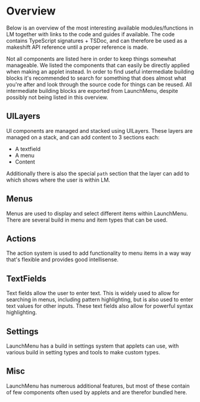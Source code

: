 # Overview

Below is an overview of the most interesting available modules/functions in LM together with links to the code and guides if available.
The code contains TypeScript signatures + TSDoc, and can therefore be used as a makeshift API reference until a proper reference is made.

Not all components are listed here in order to keep things somewhat manageable. We listed the components that can easily be directly applied when making an applet instead. In order to find useful intermediate building blocks it's recommended to search for something that does almost what you're after and look through the source code for things can be reused. All intermediate building blocks are exported from LaunchMenu, despite possibly not being listed in this overview.

## UILayers

UI components are managed and stacked using UILayers. These layers are managed on a stack, and can add content to 3 sections each:

-   A textfield
-   A menu
-   Content

Additionally there is also the special `path` section that the layer can add to which shows where the user is within LM.

<ul>
    <ComponentReference
        name="UILayer"
        link="core/src/uiLayers/standardUILayer/UILayer.tsx"
        description="The standard UILayer class that can be used to add menus and takes care of common tasks such as making menus searchable">
        <ComponentReference
            name="ContextMenuLayer"
            link="core/src/uiLayers/types/context/ContextMenuUILayer.tsx"
            description="The UILayer that shows the context menu when opened"
        />
        <ComponentReference
            name="MenuSearch"
            link="core/src/uiLayers/types/menuSearch/MenuSearch.tsx"
            description="The UILayer that contains a search field and shows the search result menu when a query is entered"
        />
        <ComponentReference
            name="InputLayer"
            link="core/src/uiLayers/types/input/InputLayer.tsx"
            description="The UILayer that asks a user for a textual input"
        />
        <ComponentReference
            name="SelectLayer"
            link="core/src/uiLayers/types/select/SelectLayer.tsx"
            description="The UILayer that asks a user to select one of the presented options"
        />
        <ComponentReference
            name="MultiSelectLayer"
            link="core/src/uiLayers/types/multiSelect/MultiSelectLayer.tsx"
            description="The UILayer that asks a user to chose 0 or more of the given options"
        />
    </ComponentReference>
</ul>

## Menus

Menus are used to display and select different items within LaunchMenu. There are several build in menu and item types that can be used.

<ul>
    <ComponentReference
        name="Menu"
        link="core/src/menus/menu/Menu.ts"
        description="The simplest menu type to which menu items can be added directly">
        <ComponentReference
            name="ProxiedMenu"
            link="core/src/menus/menu/ProxiedMenu.ts"
            description="A menu that takes in a list of items that may change over time and synchronizes with it (Rather inefficient for bigger collections)"
        />
        <ComponentReference
            name="PrioritizedMenu"
            link="core/src/menus/menu/PrioritizedMenu.ts"
            description="A menu to which prioritized items (items + priorities) can be added such that items are sorted according to their priorities">
            <ComponentReference
                name="ProxiedPrioritizedMenu"
                link="core/src/menus/menu/ProxiedPrioritizedMenu.ts"
                description="A proxied menu that takes in a list of prioritized items (items + priorities) and synchronizes with and sorts according to their priorities (Rather inefficient for bigger collections)"
            />
        </ComponentReference>
        <ComponentReference
            name="SearchMenu"
            link="core/src/menus/menu/SearchMenu.ts"
            description="A menu that updates its items according to a given query"
        />
        <ComponentReference
            name="createStandardMenuKeyHandler"
            link="core/src/menus/menu/interaction/keyHandler.ts"
            description="A key event listener that controls a given menu, composed of multiple smaller interaction handlers"
        />
        <ComponentReference
            name="MenuView"
            link="core/src/components/menu/MenuView.tsx"
            description="A react component that can visualize a given menu"
        />
    </ComponentReference>
    <ComponentReference
        name="createStandardMenuItem"
        link="core/src/menus/items/createStandardMenuItem.tsx"
        description="Creates a standard menu item to be added to menus">
        <ComponentReference
            name="adjustBindings"
            link="core/src/menus/items/adjustBindings.ts"
            description="A function that can be used to adjust a given list of action bindings by adding, removing or altering entries but still allow them to be subscribable"
        />
        <ComponentReference
            name="createFolderMenuItem"
            link="core/src/menus/items/types/creatFolderMenuItem.tsx"
            description="Creates a menu item that acts as a folder which sub-items can be added to">
            <ComponentReference
                name="createContextFolderMenuItem"
                link="core/src/menus/items/types/createContextfolderMenuItem.tsx"
                description="Creates a menu item that acts as a folder for the context menu which sub items can be added to, and which forwards key events and closes if a sub-item is executed"
            />
        </ComponentReference>
        <ComponentReference
            name="createFinishMenuItem"
            link="core/src/menus/items/types/createFinishMenuItem.tsx"
            description="Creates a menu item that can be used to submit changes, E.g. used by the multiSelect menu"
        />
        <ComponentReference
            name="createFieldMenuItem"
            link="core/src/menus/items/inputs/createFieldMenuItem.tsx"
            description="Creates a menu item that contains a data field whose value can be displayed in the item">
            <ComponentReference
                name="createStringMenuItem"
                link="core/src/menus/items/inputs/types/createStringMenuItem.tsx"
                description="Creates a menu item that holds a string value which can easily be read/written programmatically and which can be altered by the user with the primary execute action"
            />
            <ComponentReference
                name="createNumberMenuItem"
                link="core/src/menus/items/inputs/types/createNumberMenuItem.tsx"
                description="Creates a menu item that holds a numeric value which can easily be read/written programmatically and which can be altered by the user with the primary execute action"
            />
            <ComponentReference
                name="createBooleanMenuItem"
                link="core/src/menus/items/inputs/types/createBooleanMenuItem.tsx"
                description="Creates a menu item that holds a boolean value which can easily be read/written programmatically and which can be altered by the user with the primary execute action"
            />
            <ComponentReference
                name="createColorMenuItem"
                link="core/src/menus/items/inputs/types/createColorMenuItem.tsx"
                description="Creates a menu item that holds a css color string value which can easily be read/written programmatically and which can be altered by the user with the primary execute action"
            />
            <ComponentReference
                name="createKeyPatternMenuItem"
                link="core/src/menus/items/inputs/types/createKeyPatternMenuItem.tsx"
                description="Creates a menu item that holds a 'KeyPattern' value which can easily be read/written programmatically and which can be altered by the user with the primary execute action"
            />
            <ComponentReference
                name="createGlobalKeyPatternMenuItem"
                link="core/src/menus/items/inputs/types/createGlobalKeyPatternMenuItem.tsx"
                description="Creates a menu item that holds a 'KeyPattern' value value which can easily be read/written programmatically and which can be altered by the user with the primary execute action, only allowing for changes that keep it valid as a global shortcut"
            />
            <ComponentReference
                name="createFileMenuItem"
                link="core/src/menus/items/inputs/types/createFileMenuItem.tsx"
                description="Creates a menu item that holds a file path string value which can easily be read/written programmatically and which can be altered by the user with the primary execute action"
            />
            <ComponentReference
                name="createOptionMenuItem"
                link="core/src/menus/items/inputs/types/createOptionMenuItem.tsx"
                description="Creates a menu item that holds a value which is one of a given selection of options which can easily be read/written programmatically and which can be altered by the user with the primary execute action"
            />
        </ComponentReference>
    </ComponentReference>
    <ComponentReference
        name="createStandardCategory"
        link="core/src/menus/categories/createStandardCategory.tsx"
        description="Creates a simple - non interactive - standard menu category that can be used in menus">
        <ComponentReference
            name="createAdvancedCategory"
            link="core/src/menus/categories/types/advanced/createAdvancedCategory.tsx"
            description="Creates an advanced menu item that users can interact with">
            <ComponentReference
                name="createCategoryDummyItem"
                link="core/src/menus/categories/createCategoryDummyItem.tsx"
                description="Creates a menu item that can't be selected and won't be rendered, but can be added to a menu to make sure that an interactive category shows up even if it has no real items yet"
            />
        </ComponentReference>
        <ComponentReference
            name="getControlsCategory"
            link="core/src/menus/categories/types/getControlsCategory.ts"
            description="Retrieves the menu category that can be used to put item controls in"
        />
    </ComponentReference>
</ul>

## Actions

The action system is used to add functionality to menu items in a way way that's flexible and provides good intellisense.

<ul>
    <ComponentReference
        name="createAction"
        link="core/src/actions/createAction.ts"
        description="Used to create new actions that menu items can use to attach additional data/behavior to themselves">
        <ComponentReference
            name="executeAction"
            link="core/src/actions/types/execute/executeAction.ts"
            description="Executes the primary action of the menu item">
            <ComponentReference
                name="sequentialExecuteHandler"
                link="core/src/actions/types/execute/sequentialExecuteHandler.ts"
                description="Executes all its bindings sequentially, instead of in parallel"
            />
            <ComponentReference
                name="exitLMExecuteHandler"
                link="core/src/actions/types/execute/types/exitLMExecuteHandler.ts"
                description="Exits LM before performing the action, for instance used to paste a result"
            />
            <ComponentReference
                name="openMenuExecuteHandler"
                link="core/src/actions/types/execute/types/openMenuExecuteHandler.ts"
                description="Opens a menu on top of the current UI"
            />
            <ComponentReference
                name="singlePromptExecuteHandler"
                link="core/src/actions/types/execute/types/singlePromptExecuteHandler.ts"
                description="Executes a given field alteration action once, and spreads the results to a number of bindings"
            />
            <ComponentReference
                name="editExecuteHandler"
                link="core/src/actions/types/execute/types/editExecuteHandler.ts"
                description="A sequential execute handler, that shows 'edit' instead of 'execute' in the context menu">
                <ComponentReference
                    name="promptInputExecuteHandler"
                    link="core/src/uiLayers/types/input/promptInputExecuteHandler.ts"
                    description="An execute handler that prompts the user for a textual input">
                    <ComponentReference
                        name="promptNumberInputExecuteHandler"
                        link="core/src/menus/items/inputs/handlers/number/promptNumberInputExecuteHandler.ts"
                        description="An execute handler that prompts the user to input a number"
                    />
                    <ComponentReference
                        name="promptColorInputExecuteHandler"
                        link="core/src/menus/items/inputs/handlers/color/promptColorInputExecuteHandler.ts"
                        description="An execute handler that prompts the user to input a css color"
                    />
                </ComponentReference>
                <ComponentReference
                    name="promptSelectExecuteHandler"
                    link="core/src/uiLayers/types/select/promptSelectExecuteHandler.ts"
                    description="An execute handler that prompts the user to choose one of the presented options">
                    <ComponentReference
                        name="promptBooleanInputExecuteHandler"
                        link="core/src/menus/items/inputs/handlers/boolean/promptBooleanInputExecuteHandler.ts"
                        description="An execute handler that prompts the user to select a boolean value"
                    />
                    <ComponentReference
                        name="promptNumberInputSelectExecuteHandler"
                        link="core/src/menus/items/inputs/handlers/number/promptNumberInputSelectExecuteHandler.ts"
                        description="An execute handler that prompts the user to select a number"
                    />
                </ComponentReference>
                <ComponentReference
                    name="promptMultiSelectExecuteHandler"
                    link="core/src/uiLayers/types/multiSelect/promptMultiSelectExecuteHandler.ts"
                    description="An execute handler that prompts the user to make a selection of the presented options"
                />
                <ComponentReference
                    name="promptFileInputExecuteHandler"
                    link="core/src/menus/items/inputs/handlers/file/promptFileInputExecuteHandler.ts"
                    description="An execute handler that allows the user to select a file"
                />
                <ComponentReference
                    name="promptKeyInputExecuteHandler"
                    link="core/src/menus/items/inputs/handlers/keyPattern/promptKeyInputExecuteHandler.ts"
                    description="An execute handler that prompts the user to select a key pattern"
                />
            </ComponentReference>
        </ComponentReference>
        <ComponentReference
            name="keyHandlerAction"
            link="core/src/actions/types/keyHandler/keyHandlerAction.ts"
            description="An action to handle and capture keyboard events">
            <ComponentReference
                name="forwardKeyEventHandler"
                link="core/src/actions/types/keyHandler/forwardKeyEventHandler.ts"
                description="A key handler to forward key events to other menu items"
            />
            <ComponentReference
                name="shortcutHandler"
                link="core/src/actions/types/keyHandler/shortcutHandler.ts"
                description="A key handler to trigger an item's execute action when a pattern is matched"
            />
        </ComponentReference>
        <ComponentReference
            name="searchAction"
            link="core/src/actions/types/search/searchAction.ts"
            description="An action to handle retrieving searchables from menu items">
            <ComponentReference
                name="createStandardSearchPatternMatcher"
                link="core/src/actions/types/search/createStandardSearchPatternMatcher.ts"
                description="Creates a standard search pattern to be highlighted"
            />
            <ComponentReference
                name="tracedRecursiveSearchHandler"
                link="core/src/actions/types/search/tracedRecursiveSearch/tracedRecursiveSearchHandler.ts"
                description="A search handler that takes care of recursively searching through items, and of adding context actions to the results to show them in their original location">
                <ComponentReference
                    name="simpleSearchHandler"
                    link="core/src/actions/types/search/tracedRecursiveSearch/simpleSearch/simpleSearchHandler.tsx"
                    description="The standard search handler that can be user customized and defaults to a fuzzy search"
                />
                <ComponentReference
                    name="locationContextFolder"
                    link="core/src/actions/types/search/tracedRecursiveSearch/locationContextFolder.ts"
                    description="The context folder to put the original location actions in">
                    <ComponentReference
                        name="openInParentAction"
                        link="core/src/actions/types/search/tracedRecursiveSearch/openInParentAction.ts"
                        description="A context action to open a found menu item in its parent menu (showing all the item's siblings)"
                    />
                    <ComponentReference
                        name="openAtTraceAction"
                        link="core/src/actions/types/search/tracedRecursiveSearch/openAtTraceAction.ts"
                        description="A context action to open a found menu item at the location it was originally stored, opening all its ancestor menus"
                    />
                </ComponentReference>
            </ComponentReference>
        </ComponentReference>
        <ComponentReference
            name="getContentAction"
            link="core/src/actions/types/content/getContentAction.ts"
            description="An action to retrieve the content to show when the item is selected">
            <ComponentReference
                name="hideContentHandler"
                link="core/src/actions/types/content/hideContentHandler.ts"
                description="An getContent handler that will hide the content section when an item with this binding is selected"
            />
            <ComponentReference
                name="scrollableContentHandler"
                link="core/src/actions/types/content/scrollableContentHandler.tsx"
                description="An getContent handler that will wrap the provided content in a component that can be scrolled up and down using keyboard shortcuts"
            />
        </ComponentReference>
        <ComponentReference
            name="getCategoryAction"
            link="core/src/actions/types/category/getCategoryAction.ts"
            description="An action that retrieves the menu category that an item should be in"
        />
        <ComponentReference
            name="getConnectionGroupAction"
            link="core/src/actions/types/connectionGroup/getConnectionGroupAction.ts"
            description="An action that retrieves the connection group of a menu item, used to decide whether it should visually connect to other items in the menu"
        />
        <ComponentReference
            name="resetAction"
            link="core/src/actions/types/reset/resetAction.ts"
            description="A context action representing that an item will be reset"
        />
        <ComponentReference
            name="deleteAction"
            link="core/src/actions/types/delete/deleteAction.ts"
            description="A context action representing that the selected item wil be removed"
        />
        <ComponentReference
            name="onCursorAction"
            link="core/src/actions/types/onCursor/onCursorAction.ts"
            description="An event handler action to react to the item being the new cursor"
        />
        <ComponentReference
            name="onSelect"
            link="core/src/actions/types/onSelect/onSelectAction.ts"
            description="An event handler action to react to the item being added to or remove from a selection"
        />
        <ComponentReference
            name="onMenuChange"
            link="core/src/actions/types/onMenuChange/onMenuChangeAction.ts"
            description="An event handler action to react to the item being added to or removed from a menu"
        />
        <ComponentReference
            name="identityAction"
            link="core/src/actions/types/identity/identityAction.ts"
            description="An action that can be used to store a reference to the 'actionTarget' in a way that it can be used by other actions">
            <ComponentReference
                name="menuItemIdentityAction"
                link="core/src/actions/types/identity/menuItemIdentityAction.ts"
                description="An action that can be used to store a reference to the menu item in a way that it can be used by other actions, for instance used by the search action"
            />
        </ComponentReference>
        <ComponentReference
            name="copyExitPasteHandler"
            link="core/src/actions/types/copyPaste/copyExitPasteHandler.ts"
            description="An execute handler that can be used to copy some input, exit LM and then paste this input in the previously selected program">
            <ComponentReference
                name="copyAction"
                link="core/src/actions/types/copyPaste/copy/copyAction.ts"
                description="A context action that can take a copy execute handler and show it in the context menu">
                <ComponentReference
                    name="copyExecuteHandler"
                    link="core/src/actions/types/copyPaste/copy/copyExecuteHandler.ts"
                    description="An execute handler representing that something will be copied">
                    <ComponentReference
                        name="copyClipboardHandler"
                        link="core/src/actions/types/copyPaste/copy/handler/copyClipboardHandler.ts"
                        description="A copy execute handler that copies the given content (text/image/html/etc.) to the clipboard">
                        <ComponentReference
                            name="copyTextHandler"
                            link="core/src/actions/types/copyPaste/copy/handler/copyTextHandler.ts"
                            description="A copy execute handler that copies the given text to the clipboard"
                        />
                    </ComponentReference>
                </ComponentReference>
            </ComponentReference>
            <ComponentReference
                name="pasteExecuteHandler"
                link="core/src/actions/types/copyPaste/paste/pasteExecuteHandler.ts"
                description="An execute handler representing that something will be pasted">
                <ComponentReference
                    name="OSPasteHandler"
                    link="core/src/actions/types/copyPaste/paste/handlers/OSPasteHandler/OSPasteHandler.ts"
                    description="A paste execute handler that will send a paste command to the OS">
                    <ComponentReference
                        name="exitPasteHandler"
                        link="core/src/actions/types/copyPaste/paste/handlers/OSPasteHandler/exitPasteHandler.ts"
                        description="A paste execute handler that will close LM and then send a paste command to the OS"
                    />
                </ComponentReference>
            </ComponentReference>
        </ComponentReference>
    </ComponentReference>
    <ComponentReference
        name="createContextAction"
        link="core/src/actions/contextMenuAction/createContextAction.ts"
        description="Creates an action that will show up in the context menu">
        <ComponentReference
            name="createContextFolderHandler"
            link="core/src/actions/contextMenuAction/createContextFoldHandler.ts"
            description="Creates a context folder action which can be passed to 'createContextAction' to make actions show up in this subdirectory in the context menu"
        />
        <ComponentReference
            name="contextMenuAction"
            link="core/src/actions/contextMenuAction/contextMenuAction.ts"
            description="The context menu action itself, which can be used to collect all items to be shown in a context menu for a given set of items"
        />
    </ComponentReference>
</ul>

## TextFields

Text fields allow the user to enter text. This is widely used to allow for searching in menus, including pattern highlighting, but is also used to enter text values for other inputs. These text fields also allow for powerful syntax highlighting.

<ul>
    <ComponentReference
        name="TextField"
        link="core/src/textFields/TextField.ts"
        description="A simple data structure that holds all information relevant for a text field: current value + current text selection">
        <ComponentReference
            name="creatStandardTextFieldKeyHandler"
            link="core/src/textFields/interaction/keyHandler/createStandardTextFieldKeyHandler.ts"
            description="A key event listener that controls a given text field, composed of multiple smaller interaction handlers">
            <ComponentReference
                name="creatAdvancedTextFieldKeyHandler"
                link="core/src/textFields/interaction/advanced/keyHandler/createStandardTextFieldKeyHandler.ts"
                description="A key event listener that controls a given text field, allowing for multi line editing and undo-/redoing, composed of multiple smaller interaction handlers"
            />
        </ComponentReference>
        <ComponentReference
            name="TextFieldView"
            link="core/src/components/fields/TextFieldView.tsx"
            description="A react component that can be used to visualize a text field with a single line and custom syntax highlighting">
            <ComponentReference
                name="EditorField"
                link="core/src/components/fields/editorField/EditorField.tsx"
                description="A react component that can be used to visualize a multiline text field with only common language syntax highlighting, usable in the content section"
            />
        </ComponentReference>
        <ComponentReference
            name="HighlightParser"
            link="core/src/textFields/syntax/utils/HighlightParser.ts"
            description="A class that can be used to build a string parser using Chevrotain, with additional syntax highlighting support for text fields">
            <ComponentReference
                name="HighlightLexer"
                link="core/src/textFields/syntax/utils/HighlightLexer.ts"
                description="A class that can be used to build a string lexer using Chevrotain, with additional syntax highlighting support for text fields"
            />
        </ComponentReference>
    </ComponentReference>
</ul>

## Settings

LaunchMenu has a build in settings system that applets can use, with various build in setting types and tools to make custom types.

<ul>
    <ComponentReference
        name="createSettings"
        link="core/src/settings/createSettings.ts"
        description="Used to declare settings for an applet">
        <ComponentReference
            name="createBooleanSetting"
            link="core/src/settings/inputs/createBooleanSetting.ts"
            description="Creates a boolean field menu item that allows for programmatic access and manipulation of the value, as well as a menu item that can be used to alter it"
        />
        <ComponentReference
            name="createStringSetting"
            link="core/src/settings/inputs/createStringSetting.ts"
            description="Creates a string field menu item that allows for programmatic access and manipulation of the value, as well as a menu item that can be used to alter it"
        />
        <ComponentReference
            name="createNumberSetting"
            link="core/src/settings/inputs/createNumberSetting.ts"
            description="Creates a number field menu item that allows for programmatic access and manipulation of the value, as well as a menu item that can be used to alter it"
        />
        <ComponentReference
            name="createColorSetting"
            link="core/src/settings/inputs/createColorSetting.ts"
            description="Creates a color field menu item that allows for programmatic access and manipulation of the value, as well as a menu item that can be used to alter it"
        />
        <ComponentReference
            name="createKeyPatternSetting"
            link="core/src/settings/inputs/createKeyPatternSetting.ts"
            description="Creates a 'KeyPattern' field menu item that allows for programmatic access and manipulation of the value, as well as a menu item that can be used to alter it"
        />
        <ComponentReference
            name="createGlobalKeyPatternSetting"
            link="core/src/settings/inputs/createGlobalKeyPatternSetting.ts"
            description="Creates a global 'KeyPattern' field menu item that allows for programmatic access and manipulation of the value and allows for registering of listeners that trigger when the shortcut is activated, and a menu item that can be used to alter it"
        />
        <ComponentReference
            name="createFileSetting"
            link="core/src/settings/inputs/createFileSetting.ts"
            description="Creates a file string field menu item that allows for programmatic access and manipulation of the value, as well as a menu item that can be used to alter it"
        />
        <ComponentReference
            name="createOptionSetting"
            link="core/src/settings/inputs/createOptionSetting.ts"
            description="Creates a field menu item that allows for programmatic access and manipulation of the value, as well as a menu item that can be used to select one of the given options"
        />
        <ComponentReference
            name="createSettingsFolder"
            link="core/src/settings/inputs/createFileSetting.ts"
            description="Creates a folder menu item that contains sub-items that the menu opened by this item will contain"
        />
        <ComponentReference
            name="settingPatternMatcher"
            link="core/src/settings/inputs/settingPatternMatcher.ts"
            description="The search pattern matcher that can be used to indicate that a given item is a setting"
        />
    </ComponentReference>
    <ComponentReference
        name="File"
        link="core/src/settings/storage/fileTypes/File.ts"
        description="A simple file type that can be used to manage data storage">
        <ComponentReference
            name="JSONFile"
            link="core/src/settings/storage/fileTypes/JSONFile.ts"
            description="A file type that can be used to manage json data storage"
        />
        <ComponentReference
            name="FieldsFile"
            link="core/src/settings/storage/fileTypes/FieldsFile/FieldsFile.ts"
            description="A file type that can be used to manage json data which is split up into distinct fields">
            <ComponentReference
                name="VersionedFieldsFile"
                link="core/src/settings/storage/fileTypes/VersionedFieldsFile/VersionFieldsFile.ts"
                description="A file type that can be used to manage json data which is split up into distinct fields together with a format version number, allowing for updating data from older formats">
                <ComponentReference
                    name="SettingsFile"
                    link="core/src/settings/storage/fileTypes/settingsFile.ts"
                    description="A file type that can be used to manage json data which is split up into distinct fields with UI interfaces together with a format version number, allowing for updating data from older formats (Used internally to manage the settings of applets)"
                />
            </ComponentReference>
        </ComponentReference>
        <ComponentReference
            name="FileAutoReloader"
            link="core/src/settings/storage/fileTypes/utils/FileAutoReloader.ts"
            description="A class that can be used to listen to disk file changes and automatically reload the local representation of a file"
        />
        <ComponentReference
            name="FileAutoSaver"
            link="core/src/settings/storage/fileTypes/utils/FileAutoSaver.ts"
            description="A class that can be used to listen to local file changes and automatically save the local representation to the disk"
        />
    </ComponentReference>
</ul>

## Misc

LaunchMenu has numerous additional features, but most of these contain of few components often used by applets and are therefor bundled here.

<ul>
    <ComponentReference
        name="Box"
        link="core/src/styling/box/Box.tsx"
        description="A react component which can easily be stylized with css, and can easily use properties from the theme">
        <ComponentReference
            name="useTheme"
            link="core/src/styling/theming/ThemeContext.tsx"
            description="A react hook that can be used to obtain the theming properties from within react components"
        />
    </ComponentReference>
    <ComponentReference
        name="IOContext"
        link="core/src/context/IOContext.ts"
        description="The context that's passed around for a given session in order to E.g. open new UI">
        <ComponentReference
            name="useIOContext"
            link="core/src/context/react/useIOContext.ts"
            description="A react hook that can be used to obtain the IOContext from within a react component"
        />
    </ComponentReference>
    <ComponentReference
        name="UndoRedoFacility"
        link="core/src/undoRedo/UndoRedoFacility.ts"
        description="A class to manage the history stack, able to dispatch commands">
        <ComponentReference
            name="Command"
            link="core/src/undoRedo/Command.ts"
            description="An abstract command base class to create undoable commands">
            <ComponentReference
                name="CompoundCommand"
                link="core/src/undoRedo/commands/CompoundCommand.ts"
                description="A compound command class that can bundle commands to be executed together"
            />
            <ComponentReference
                name="SetFieldCommand"
                link="core/src/undoRedo/commands/SetFieldCommand.ts"
                description="A command class that is able to update the value of a field"
            />
        </ComponentReference>
        <ComponentReference
            name="Resource"
            link="core/src/undoRedo/dependencies/Resource.ts"
            description="A command indicates to be dependent on certain resources, such that only 1 command dependent on that resource can be executed at a time. By default commands are dependant on the 'applicationResource' which ensures that commands are executed sequentially"
        />
    </ComponentReference>
</ul>
